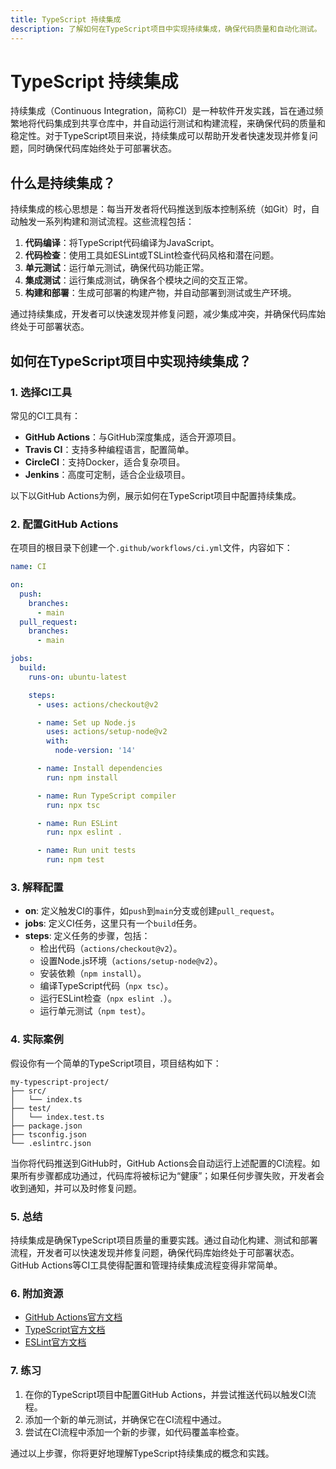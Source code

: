 ```yaml
---
title: TypeScript 持续集成
description: 了解如何在TypeScript项目中实现持续集成，确保代码质量和自动化测试。
---
```


# TypeScript 持续集成

持续集成（Continuous Integration，简称CI）是一种软件开发实践，旨在通过频繁地将代码集成到共享仓库中，并自动运行测试和构建流程，来确保代码的质量和稳定性。对于TypeScript项目来说，持续集成可以帮助开发者快速发现并修复问题，同时确保代码库始终处于可部署状态。

## 什么是持续集成？

持续集成的核心思想是：每当开发者将代码推送到版本控制系统（如Git）时，自动触发一系列构建和测试流程。这些流程包括：

1. **代码编译**：将TypeScript代码编译为JavaScript。
2. **代码检查**：使用工具如ESLint或TSLint检查代码风格和潜在问题。
3. **单元测试**：运行单元测试，确保代码功能正常。
4. **集成测试**：运行集成测试，确保各个模块之间的交互正常。
5. **构建和部署**：生成可部署的构建产物，并自动部署到测试或生产环境。

通过持续集成，开发者可以快速发现并修复问题，减少集成冲突，并确保代码库始终处于可部署状态。

## 如何在TypeScript项目中实现持续集成？

### 1. 选择CI工具

常见的CI工具有：

- **GitHub Actions**：与GitHub深度集成，适合开源项目。
- **Travis CI**：支持多种编程语言，配置简单。
- **CircleCI**：支持Docker，适合复杂项目。
- **Jenkins**：高度可定制，适合企业级项目。

以下以GitHub Actions为例，展示如何在TypeScript项目中配置持续集成。

### 2. 配置GitHub Actions

在项目的根目录下创建一个`.github/workflows/ci.yml`文件，内容如下：

```yaml
name: CI

on:
  push:
    branches:
      - main
  pull_request:
    branches:
      - main

jobs:
  build:
    runs-on: ubuntu-latest

    steps:
      - uses: actions/checkout@v2

      - name: Set up Node.js
        uses: actions/setup-node@v2
        with:
          node-version: '14'

      - name: Install dependencies
        run: npm install

      - name: Run TypeScript compiler
        run: npx tsc

      - name: Run ESLint
        run: npx eslint .

      - name: Run unit tests
        run: npm test
```

### 3. 解释配置

- **on**: 定义触发CI的事件，如`push`到`main`分支或创建`pull_request`。
- **jobs**: 定义CI任务，这里只有一个`build`任务。
- **steps**: 定义任务的步骤，包括：
  - 检出代码（`actions/checkout@v2`）。
  - 设置Node.js环境（`actions/setup-node@v2`）。
  - 安装依赖（`npm install`）。
  - 编译TypeScript代码（`npx tsc`）。
  - 运行ESLint检查（`npx eslint .`）。
  - 运行单元测试（`npm test`）。

### 4. 实际案例

假设你有一个简单的TypeScript项目，项目结构如下：

```
my-typescript-project/
├── src/
│   └── index.ts
├── test/
│   └── index.test.ts
├── package.json
├── tsconfig.json
└── .eslintrc.json
```

当你将代码推送到GitHub时，GitHub Actions会自动运行上述配置的CI流程。如果所有步骤都成功通过，代码库将被标记为“健康”；如果任何步骤失败，开发者会收到通知，并可以及时修复问题。

### 5. 总结

持续集成是确保TypeScript项目质量的重要实践。通过自动化构建、测试和部署流程，开发者可以快速发现并修复问题，确保代码库始终处于可部署状态。GitHub Actions等CI工具使得配置和管理持续集成流程变得非常简单。

### 6. 附加资源

- [GitHub Actions官方文档](https://docs.github.com/en/actions)
- [TypeScript官方文档](https://www.typescriptlang.org/docs/)
- [ESLint官方文档](https://eslint.org/docs/user-guide)

### 7. 练习

1. 在你的TypeScript项目中配置GitHub Actions，并尝试推送代码以触发CI流程。
2. 添加一个新的单元测试，并确保它在CI流程中通过。
3. 尝试在CI流程中添加一个新的步骤，如代码覆盖率检查。

通过以上步骤，你将更好地理解TypeScript持续集成的概念和实践。